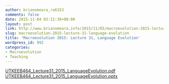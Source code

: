 ```yaml
---
author: brianomeara_ra6153
comments: false
date: 2015-11-04 03:12:38+00:00
layout: post
link: http://www.brianomeara.info/2015/11/03/macroevolution-2015-lecture-31-language-evolution/
slug: macroevolution-2015-lecture-31-language-evolution
title: 'Macroevolution 2015: Lecture 31, Language Evolution'
wordpress_id: 992
categories:
- Macroevolution
- Teaching
---
```


[UTKEEB464_Lecture31_2015_LanguageEvolution.pdf](http://brianomeara.info/wordpress_beta/wp-content/uploads/2015/11/UTKEEB464_Lecture31_2015_LanguageEvolution.pdf) [UTKEEB464_Lecture31_2015_LanguageEvolution.pptx](http://brianomeara.info/wordpress_beta/wp-content/uploads/2015/11/UTKEEB464_Lecture31_2015_LanguageEvolution.pptx)
